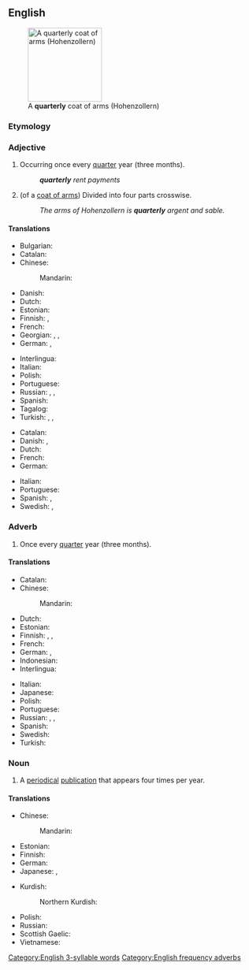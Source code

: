 ==English==
[[File:Hohenzollern Haus Wappen.svg|thumb|150px|A '''quarterly''' coat of arms (Hohenzollern)]]

===Etymology===
{{suffix|en|quarter|ly|id2=adjectival}}

===Adjective===
{{en-adj|-}}

# Occurring once every [[quarter]] year (three months).
#: '''''quarterly''' rent payments''
# {{lb|en|heraldry}} (of a [[coat of arms]]) Divided into four parts crosswise.
#: ''The arms of Hohenzollern is '''quarterly''' argent and sable.''

====Translations====
{{trans-top|occurring once every quarter year}}
* Bulgarian: {{t|bg|тримесечен}}
* Catalan: {{t|ca|trimestral}}
* Chinese:
*: Mandarin: {{t+|cmn|每季|tr=měijì de|alt=每季的|sc=Hani}}
* Danish: {{t|da|kvartals-}}
* Dutch: {{t|nl|per kwartaal}}
* Estonian: {{t|et|kvartali-}}
* Finnish: {{t+|fi|neljännesvuosittainen}}, {{t|fi|[[neljännesvuosi]]-}}
* French: {{t+|fr|trimestriel}}
* Georgian: {{t|ka|კვარტალური}}, {{t|ka|სამთვიანი}}, {{t|ka|სამთვიური}}
* German: {{t+|de|vierteljährlich}}, {{t+|de|dreimonatlich}}
{{trans-mid}}
* Interlingua: {{t|ia|trimestral}}
* Italian: {{t|it|trimestrale}}
* Polish: {{t+|pl|kwartalny}}
* Portuguese: {{t+|pt|trimestral|m|f}}
* Russian: {{t+|ru|кварта́льный}}, {{t+|ru|ежекварта́льный}}, {{t+|ru|трёхме́сячный}}
* Spanish: {{t+|es|trimestral}}
* Tagalog: {{t|tl|tatluhang-buwanan}}
* Turkish: {{t|tr|trimestıral|alt=trimestırâl}}, {{t|tr|çeyrekyıllık}}, {{t|tr|üçaylık}}
{{trans-bottom}}

{{trans-top|divided into four parts crosswise}}
* Catalan: {{t|ca|quarterat}}
* Danish: {{t|da|kvadreret}}, {{t|da|firdelt}}
* Dutch: {{t+|nl|gevierendeeld}}
* French: {{t+|fr|écartelé}}
* German: {{t+|de|Vierung}}
{{trans-mid}}
* Italian: {{t+|it|inquartato}}
* Portuguese: {{t|pt|esquartelado}}
* Spanish: {{t+|es|acuartelado}}, {{t+|es|cuartelado}}
* Swedish: {{t+|sv|kvadrerad}}, {{t+|sv|fyrdelad}}
{{trans-bottom}}

===Adverb===
{{en-adv|-}}

# Once every [[quarter]] year (three months).

====Translations====
{{trans-top|once every quarter year}}
* Catalan: {{t+|ca|trimestralment}}
* Chinese:
*: Mandarin: {{t+|cmn|每季|tr=měijì de|alt=每季地|sc=Hani}}
* Dutch: {{t+|nl|driemaandelijks}}
* Estonian: {{t|et|kord kvartalis}}
* Finnish: {{t+|fi|neljännesvuosittain}}, {{t|fi|neljänneksittäin}}, {{t|fi|vuosineljänneksittäin}}
* French: {{t+|fr|trimestriellement}}
* German: {{t+|de|vierteljährlich}}, {{t+|de|quartalsweise}}
* Indonesian: {{t|id|[[per]] [[kuartal]]}}
* Interlingua: {{t|ia|trimestralmente}}
{{trans-mid}}
* Italian: {{t|it|trimestralmente}}
* Japanese: {{t|ja|四半期毎|tr=[[しはんきごと]], shihanki-goto|sc=Jpan}}
* Polish: {{t|pl|kwartalnie}}
* Portuguese: {{t|pt|trimestralmente}}
* Russian: {{t+|ru|покварта́льно}}, {{t+|ru|ежекварта́льно}}, {{t|ru|[[раз]] [[в]] [[три]] [[месяц|ме́сяца]]}}
* Spanish: {{t+|es|trimestralmente}}
* Swedish: {{t+|sv|kvartalsvis}}
* Turkish: {{t|tr|üç ayda bir}}
{{trans-bottom}}

===Noun===
{{en-noun}}

# A [[periodical]] [[publication]] that appears four times per year.

====Translations====
{{trans-top|periodical publication}}
* Chinese:
*: Mandarin: {{t+|cmn|季刊|tr=jìkān|sc=Hani}}
* Estonian: {{t|et|kvartaliajakiri}}
* Finnish: {{t|fi|neljännesvuosijulkaisu}}
* German: {{t|de|Vierteljahresschrift|n}}
* Japanese: {{t+|ja|季刊|tr=きかん, kikan|sc=Jpan}}, {{t|ja|季刊誌|tr=きかんし, kikanshi|sc=Jpan}}
{{trans-mid}}
* Kurdish:
*: Northern Kurdish: {{t|kmr|kovara sêmehî|f}}
* Polish: {{t+|pl|kwartalnik|m}}
* Russian: {{t|ru|трёхме́сячник|m}}
* Scottish Gaelic: {{t|gd|ràitheachan|m}}
* Vietnamese: {{t|vi|quý san}} {{qualifier|magazine}}
{{trans-bottom}}

[[Category:English 3-syllable words]]
[[Category:English frequency adverbs]]
{{C|en|Time|Periodicals}}